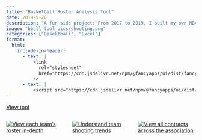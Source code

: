 ```yaml
---
title: "Basketball Roster Analysis Tool"
date: 2019-5-20
description: "A fun side project: From 2017 to 2019, I built my own NBA roster analysis tool to explore roster construction, free agency, and per-game metrics. While the data is now out of date, the tool’s functionality still works as intended."
image: "bball_tool_pics/shooting.png"
categories: ["Basektball", "Excel"]
format:
  html:
    include-in-header:
      - text: |
          <link
            rel="stylesheet"
            href="https://cdn.jsdelivr.net/npm/@fancyapps/ui/dist/fancybox.css"
          />
      - text: |
          <script src="https://cdn.jsdelivr.net/npm/@fancyapps/ui/dist/fancybox.umd.js"></script>
---
```


<a class="multi-btn" href="https://1drv.ms/x/c/af438b0dd68ebd20/ESC9jtYNi0MggK-vAwAAAAABir6-ypi99PhsXzTK0_DIjg?e=axLlSI" target="_blank" role="button">View tool</a>

:::{.columns}
::: {.column width="33%" .px-2}
[![View each team's roster in-depth](bball_tool_pics/team.png)](bball_tool_pics/team.png){data-fancybox="gallery" 
data-caption="View each team's roster in-depth"} 
::: 
::: {.column width="33%" .px-2}
[![Understand team shooting trends](bball_tool_pics/shooting.png)](bball_tool_pics/shooting.png){data-fancybox="gallery" 
data-caption="Understand team shooting trends"} 
:::
::: {.column width="33%" .px-2}
[![View all contracts across the association](bball_tool_pics/salaries.png)](bball_tool_pics/salaries.png){data-fancybox="gallery" 
data-caption="View all contracts across the association"} 
:::
:::
